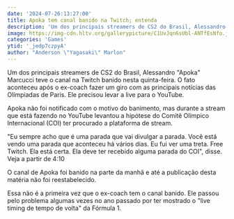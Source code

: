 ```yaml
---
date: '2024-07-26:13:27:00'
title: Apoka tem canal banido na Twitch; entenda
description: 'Um dos principais streamers de CS2 do Brasil, Alessandro "Apoka" Marcucci teve o canal na Twitch banido nesta quinta-feira. O fato aconteceu após o ex-coach fazer um giro com as principais notícias das Olímpiadas de Paris. Ele precisou levar a live para o YouTube.'
image: https://img-cdn.hltv.org/gallerypicture/C1UvJqn6sUbl-ANTfEsNfo.jpg?ixlib=java-2.1.0&w=1200&s=573435eeeee39cf4ad340302ea6916eb
categories: 'Games'
ytid: '_jedp7czpyA'
author: "Anderson \"Yagasaki\" Marlon"
---
```


Um dos principais streamers de CS2 do Brasil, Alessandro "Apoka" Marcucci teve o canal na Twitch banido nesta quinta-feira. O fato aconteceu após o ex-coach fazer um giro com as principais notícias das Olímpiadas de Paris. Ele precisou levar a live para o YouTube.

Apoka não foi notificado com o motivo do banimento, mas durante a stream que está fazendo no YouTube levantou a hipótese do Comitê Olímpico Internacional (COI) ter procurado a plataforma de stream.

"Eu sempre acho que é uma parada que vai divulgar a parada. Você está vendo uma parada que aconteceu há vários dias. Eu fui ver uma treta. Free Twitch. Ela está certa. Ela deve ter recebido alguma parada do COI", disse. Veja a partir de 4:10

O canal de Apoka foi banido na parte da manhã e até a publicação desta matéria não foi reestabelecido.

Essa não é a primeira vez que o ex-coach tem o canal banido. Ele passou pelo problema algumas vezes no ano passado por ter mostrado o "live timing de tempo de volta" da Fórmula 1.
